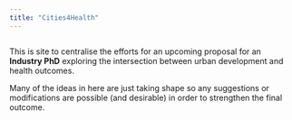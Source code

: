 ```yaml
---
title: "Cities4Health"
---
```


 <style>
body {background-image: url("abstract/images/drone_city2.png");
    background-size: cover;
    background-repeat: no-repeat; 
}
 </style>

:::: {.columns}

::: {.column}
This is site to centralise the efforts for an upcoming proposal for an **Industry PhD** exploring the intersection between urban development and health outcomes.

Many of the ideas in here are just taking shape so any suggestions or modifications are possible (and desirable) in order to strengthen the final outcome.
:::

::: {.column}
:::

::::

